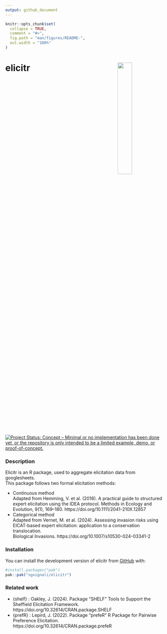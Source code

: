 ```yaml
---
output: github_document
---
```


<!-- README.md is generated from README.Rmd. Please edit the .rmd file and then use devtools::build_readme() to update the md file -->

```r
knitr::opts_chunk$set(
  collapse = TRUE,
  comment = "#>",
  fig.path = "man/figures/README-",
  out.width = "100%"
)
```
# elicitr <img src="man/figures/elicitr_logo_scaled.png" width="30%" align="right" alt = ""/></a>

<!-- badges: start -->[![Project Status: Concept – Minimal or no implementation has been done yet, or the repository is only intended to be a limited example, demo, or proof-of-concept.](https://www.repostatus.org/badges/latest/concept.svg)](https://www.repostatus.org/#concept)<!-- badges: end -->

### Description 

Elicitr is an R package, used to aggregate elicitation data from googlesheets. \
This package follows two formal elicitation methods:

* Continuous method \
  Adapted from Hemming, V. et al. (2018). A practical guide to structured \
  expert elicitation using the IDEA protocol. Methods in Ecology and \
  Evolution, 9(1), 169–180. https://doi.org/10.1111/2041-210X.12857
* Categorical method \
  Adapted from Vernet, M. et al. (2024). Assessing invasion risks using \
  EICAT-based expert elicitation: application to a conservation translocation. \
  Biological Invasions. https://doi.org/10.1007/s10530-024-03341-2

### Installation

You can install the development version of elicitr from [GitHub](https://github.com/) with:

``` r 
#install.packages("pak")
pak::pak("sgvignali/elicitr")
```

### Related work

* {shelf} : Oakley, J. (2024). Package “SHELF” Tools to Support the Sheffield Elicitation Framework. \
https://doi.org/10.32614/CRAN.package.SHELF
* {prefR} : Lepird, J. (2022). Package “prefeR” R Package for Pairwise Preference Elicitation. \
https://doi.org/10.32614/CRAN.package.prefeR

